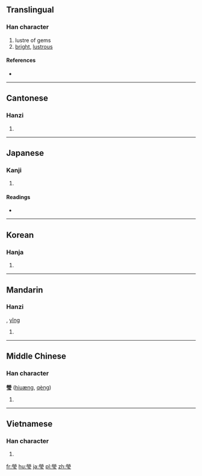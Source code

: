 {{also|莹|瑩}}
==Translingual==

===Han character===
{{Han char|rn=96|rad=玉|as=10|sn=15|four=99103|canj=FFBMI}}

# lustre of gems
# [[bright]], [[lustrous]]

====References====
* {{Han ref|kx=0739.080|dkj=21155|dj=1149.130|hdz=21132.150|uh=7469|ud=29801|bh=BCFC|bd=48380}}

----

==Cantonese==

===Hanzi===
{{yue-hanzi|jyut=|y=ying4|sim=莹}}

# {{defn|lang=yue|sort=玉10}}

----

==Japanese==

===Kanji===
{{ja-kanji|grade=|rs=玉10}}

# {{defn|lang=ja|sort=玉10}}

====Readings====
* {{ja-readings|on=[[えい]] (ei)|kun=[[あきらか]] (akiraka), [[みがく]] (migaku), [[しぼむ]] (shibomu)|nanori=}}

----

==Korean==

===Hanja===
{{ko-hanja|hangeul=[[형]], [[영]]|eumhun=|rv=hyeong, yeong|mr=hyŏng, yŏng|y=hyeng, yeng}}

# {{defn|lang=ko|sort=玉10}}

----

==Mandarin==

===Hanzi===
{{cmn-hanzi|sim=莹|pin=[[yíng]] ([[ying2]])|wg=ying<sup>2</sup>}}, [[yǐng]]

# {{defn|lang=cmn|sort=玉10}}

----

==Middle Chinese==

===Han character===
'''瑩''' ([[hiuæng]], [[qèng]])

# {{defn|lang=ltc|sort=玉10}}

----

==Vietnamese==

===Han character===
{{vi-hantu|[[oánh]]|rs=玉10}}

# {{defn|lang=vi|sort=玉10}}

[[fr:瑩]]
[[hu:瑩]]
[[ja:瑩]]
[[pl:瑩]]
[[zh:瑩]]